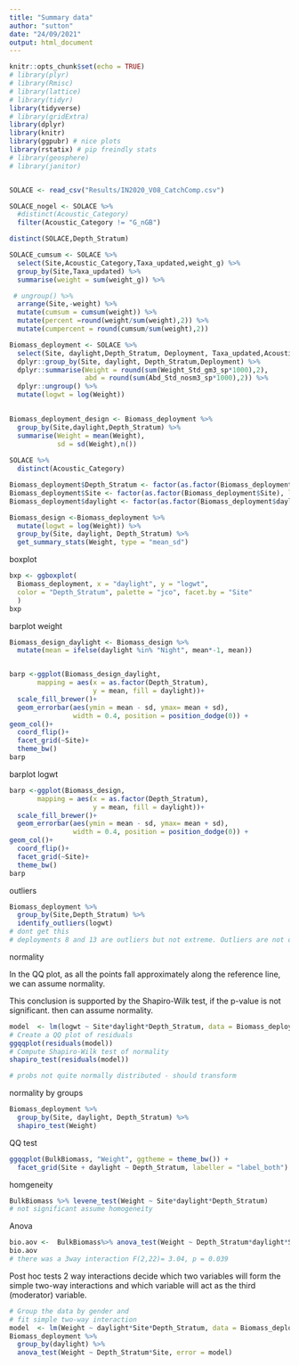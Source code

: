 ```yaml
---
title: "Summary data"
author: "sutton"
date: "24/09/2021"
output: html_document
---
```


```r
knitr::opts_chunk$set(echo = TRUE)
# library(plyr)
# library(Rmisc)
# library(lattice)
# library(tidyr)
library(tidyverse)
# library(gridExtra)
library(dplyr)
library(knitr)
library(ggpubr) # nice plots
library(rstatix) # pip freindly stats
# library(geosphere)
# library(janitor)


SOLACE <- read_csv("Results/IN2020_V08_CatchComp.csv")

SOLACE_nogel <- SOLACE %>% 
  #distinct(Acoustic_Category)
  filter(Acoustic_Category != "G_nGB")
```


```r


distinct(SOLACE,Depth_Stratum)

SOLACE_cumsum <- SOLACE %>% 
  select(Site,Acoustic_Category,Taxa_updated,weight_g) %>% 
  group_by(Site,Taxa_updated) %>% 
  summarise(weight = sum(weight_g)) %>% 

 # ungroup() %>% 
  arrange(Site,-weight) %>% 
  mutate(cumsum = cumsum(weight)) %>% 
  mutate(percent =round(weight/sum(weight),2)) %>%
  mutate(cumpercent = round(cumsum/sum(weight),2))  

```


```r
Biomass_deployment <- SOLACE %>% 
  select(Site, daylight,Depth_Stratum, Deployment, Taxa_updated,Acoustic_Category, Abd_Std_nosm3_sp,Weight_Std_gm3_sp) %>%
  dplyr::group_by(Site, daylight, Depth_Stratum,Deployment) %>% 
  dplyr::summarise(Weight = round(sum(Weight_Std_gm3_sp*1000),2), 
                   abd = round(sum(Abd_Std_nosm3_sp*1000),2)) %>% 
  dplyr::ungroup() %>% 
  mutate(logwt = log(Weight))
    

Biomass_deployment_design <- Biomass_deployment %>% 
  group_by(Site,daylight,Depth_Stratum) %>% 
  summarise(Weight = mean(Weight), 
            sd = sd(Weight),n())
  
SOLACE %>% 
  distinct(Acoustic_Category)
```

```r
Biomass_deployment$Depth_Stratum <- factor(as.factor(Biomass_deployment$Depth_Stratum), levels=c("Lmeso","Meso","Epi"))
Biomass_deployment$Site <- factor(as.factor(Biomass_deployment$Site), levels=c("SOTS","55S","58S"))
Biomass_deployment$daylight <- factor(as.factor(Biomass_deployment$daylight), levels=c("Day","Night"))

Biomass_design <-Biomass_deployment %>% 
  mutate(logwt = log(Weight)) %>% 
  group_by(Site, daylight, Depth_Stratum) %>% 
  get_summary_stats(Weight, type = "mean_sd")
```
boxplot
```r
bxp <- ggboxplot(
  Biomass_deployment, x = "daylight", y = "logwt", 
  color = "Depth_Stratum", palette = "jco", facet.by = "Site"
  )
bxp
```

barplot weight
```r
Biomass_design_daylight <- Biomass_design %>% 
  mutate(mean = ifelse(daylight %in% "Night", mean*-1, mean)) 


barp <-ggplot(Biomass_design_daylight,
       mapping = aes(x = as.factor(Depth_Stratum),
                     y = mean, fill = daylight))+
  scale_fill_brewer()+
  geom_errorbar(aes(ymin = mean - sd, ymax= mean + sd),
                width = 0.4, position = position_dodge(0)) +
geom_col()+
  coord_flip()+
  facet_grid(~Site)+
  theme_bw()
barp

```


barplot logwt
```r
barp <-ggplot(Biomass_design,
       mapping = aes(x = as.factor(Depth_Stratum),
                     y = mean, fill = daylight))+
  scale_fill_brewer()+
  geom_errorbar(aes(ymin = mean - sd, ymax= mean + sd),
                width = 0.4, position = position_dodge(0)) +
geom_col()+
  coord_flip()+
  facet_grid(~Site)+
  theme_bw()
barp

```

outliers
```r
Biomass_deployment %>%
  group_by(Site,Depth_Stratum) %>%
  identify_outliers(logwt)
# dont get this
# deployments 8 and 13 are outliers but not extreme. Outliers are not obvious when using Site alone, all 3 factors or Site&daylight
```


normality

In the QQ plot, as all the points fall approximately along the reference line, we can assume normality. 

This conclusion is supported by the Shapiro-Wilk test, if the p-value is not significant. 
then  can assume normality.
```r
model  <- lm(logwt ~ Site*daylight*Depth_Stratum, data = Biomass_deployment)
# Create a QQ plot of residuals
ggqqplot(residuals(model))
# Compute Shapiro-Wilk test of normality
shapiro_test(residuals(model))

# probs not quite normally distributed - should transform

```
normality by groups
```r
Biomass_deployment %>%
  group_by(Site, daylight, Depth_Stratum) %>%
  shapiro_test(Weight)
```



QQ test
```r
ggqqplot(BulkBiomass, "Weight", ggtheme = theme_bw()) +
  facet_grid(Site + daylight ~ Depth_Stratum, labeller = "label_both")
```

homgeneity
```r
BulkBiomass %>% levene_test(Weight ~ Site*daylight*Depth_Stratum)
# not significant assume homogeneity
```

Anova
```r
bio.aov <-  BulkBiomass%>% anova_test(Weight ~ Depth_Stratum*daylight*Site)
bio.aov
# there was a 3way interaction F(2,22)= 3.04, p = 0.039
```
Post hoc tests
2 way interactions
decide which two variables will form the simple two-way interactions and which variable will act as the third (moderator) variable. 

```r
# Group the data by gender and 
# fit simple two-way interaction 
model  <- lm(Weight ~ daylight*Site*Depth_Stratum, data = Biomass_deployment)
Biomass_deployment %>%
  group_by(daylight) %>%
  anova_test(Weight ~ Depth_Stratum*Site, error = model)
```
